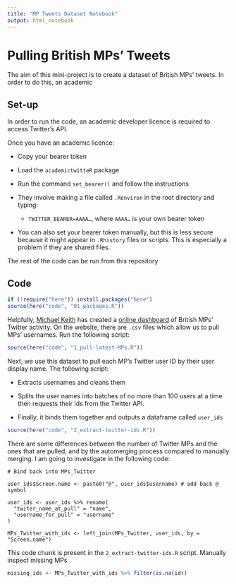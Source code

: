 ```yaml
---
title: "MP Tweets Dataset Notebook"
output: html_notebook
---
```


# Pulling British MPs' Tweets

The aim of this mini-project is to create a dataset of British MPs' tweets. In order to do this, an academic

## Set-up

In order to run the code, an academic developer licence is required to access Twitter's API.

Once you have an academic licence:

-   Copy your bearer token

-   Load the `academictwitteR` package

-   Run the command `set_bearer()` and follow the instructions

-   They involve making a file called `.Renviron` in the root directory and typing:

    -   `TWITTER_BEARER=AAAA…`, where `AAAA…` is your own bearer token

-   You can also set your bearer token manually, but this is less secure because it might appear in `.Rhistory` files or scripts. This is especially a problem if they are shared files.

The rest of the code can be run from this repository

## Code

```r
if (!require("here")) install.packages("here")
source(here("code", "01_packages.R"))
```

Helpfully, [Michael Keith](https://www.michaelkeith.co.uk/) has created a [online dashboard](https://www.politics-social.com/) of British MPs' Twitter activity. On the website, there are `.csv` files which allow us to pull MPs' usernames. Run the following script:

```r
source(here("code", "1_pull-latest-MPs.R"))
```

Next, we use this dataset to pull each MP's Twitter user ID by their user display name. The following script:

-   Extracts usernames and cleans them

-   Splits the user names into batches of no more than 100 users at a time then requests their ids from the Twitter API.

-   Finally, it binds them together and outputs a dataframe called `user_ids`

```r
source(here("code", "2_extract-twitter-ids.R"))
```

There are some differences between the number of Twitter MPs and the ones that are pulled, and by the automerging process compared to manually merging. I am going to investigate in the following code:

```
# Bind back into MPs_Twitter 

user_ids$Screen.name <- paste0("@", user_ids$username) # add back @ symbol 

user_ids <- user_ids %>% rename(
  "twiter_name_at_pull" = "name",
  "username_for_pull" = "username"
)

MPs_Twitter_with_ids <- left_join(MPs_Twitter, user_ids, by = "Screen.name")

```

This code chunk is present in the `2_extract-twitter-ids.R` script. Manually inspect missing MPs

```r
missing_ids <- MPs_Twitter_with_ids %>% filter(is.na(id))
```

